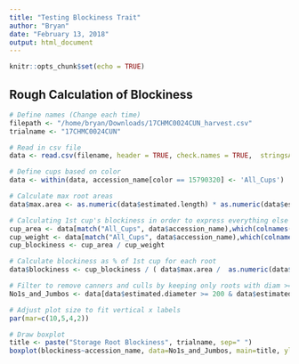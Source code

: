 ```yaml
---
title: "Testing Blockiness Trait"
author: "Bryan"
date: "February 13, 2018"
output: html_document
---
```


```r
knitr::opts_chunk$set(echo = TRUE)
```

## Rough Calculation of Blockiness

```r
# Define names (Change each time)
filepath <- "/home/bryan/Downloads/17CHMC0024CUN_harvest.csv"
trialname <- "17CHMC0024CUN"

# Read in csv file
data <- read.csv(filename, header = TRUE, check.names = TRUE,  stringsAsFactors = FALSE)

# Define cups based on color
data <- within(data, accession_name[color == 15790320] <- 'All_Cups')

# Calculate max root areas
data$max.area <- as.numeric(data$estimated.length) * as.numeric(data$estimated.diameter)

# Calculating 1st cup's blockiness in order to express everything else in terms of it
cup_area <- data[match("All_Cups", data$accession_name),which(colnames(data)=="max.area")]
cup_weight <- data[match("All_Cups", data$accession_name),which(colnames(data)=="estimaged.weight")]
cup_blockiness <- cup_area / cup_weight

# Calculate blockiness as % of 1st cup for each root
data$blockiness <- cup_blockiness / ( data$max.area /  as.numeric(data$estimaged.weight) )

# Filter to remove canners and culls by keeping only roots with diam >= 200 and length >= 299 and weight >=50
No1s_and_Jumbos <- data[data$estimated.diameter >= 200 & data$estimated.length >= 300 & data$estimaged.weight >= 50,]

# Adjust plot size to fit vertical x labels
par(mar=c(10,5,4,2))

# Draw boxplot
title <- paste("Storage Root Blockiness", trialname, sep=" ") 
boxplot(blockiness~accession_name, data=No1s_and_Jumbos, main=title, ylab="Blockiness", las=2)

```
